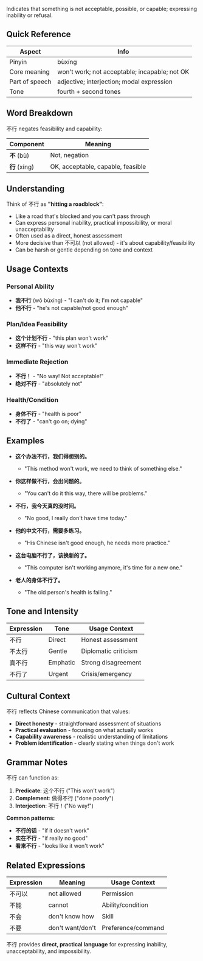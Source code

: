 Indicates that something is not acceptable, possible, or capable; expressing inability or refusal.

## Quick Reference

| Aspect         | Info                                              |
| -------------- | ------------------------------------------------- |
| Pinyin         | bùxíng                                            |
| Core meaning   | won't work; not acceptable; incapable; not OK    |
| Part of speech | adjective; interjection; modal expression        |
| Tone           | fourth + second tones                             |

## Word Breakdown

不行 negates feasibility and capability:

| Component     | Meaning                                        |
| ------------- | ---------------------------------------------- |
| **不** (bù)   | Not, negation                                  |
| **行** (xíng) | OK, acceptable, capable, feasible              |

## Understanding

Think of 不行 as **"hitting a roadblock"**:

- Like a road that's blocked and you can't pass through
- Can express personal inability, practical impossibility, or moral unacceptability
- Often used as a direct, honest assessment
- More decisive than 不可以 (not allowed) - it's about capability/feasibility
- Can be harsh or gentle depending on tone and context

## Usage Contexts

### **Personal Ability**
- **我不行** (wǒ bùxíng) - "I can't do it; I'm not capable"
- **他不行** - "he's not capable/not good enough"

### **Plan/Idea Feasibility**
- **这个计划不行** - "this plan won't work"
- **这样不行** - "this way won't work"

### **Immediate Rejection**
- **不行！** - "No way! Not acceptable!"
- **绝对不行** - "absolutely not"

### **Health/Condition**
- **身体不行** - "health is poor"
- **不行了** - "can't go on; dying"

## Examples

- **这个办法不行，我们得想别的。**
  - "This method won't work, we need to think of something else."

- **你这样做不行，会出问题的。**
  - "You can't do it this way, there will be problems."

- **不行，我今天真的没时间。**
  - "No good, I really don't have time today."

- **他的中文不行，需要多练习。**
  - "His Chinese isn't good enough, he needs more practice."

- **这台电脑不行了，该换新的了。**
  - "This computer isn't working anymore, it's time for a new one."

- **老人的身体不行了。**
  - "The old person's health is failing."

## Tone and Intensity

| Expression | Tone      | Usage Context           |
| ---------- | --------- | ----------------------- |
| 不行       | Direct    | Honest assessment       |
| 不太行     | Gentle    | Diplomatic criticism    |
| 真不行     | Emphatic  | Strong disagreement     |
| 不行了     | Urgent    | Crisis/emergency        |

## Cultural Context

不行 reflects Chinese communication that values:

- **Direct honesty** - straightforward assessment of situations
- **Practical evaluation** - focusing on what actually works
- **Capability awareness** - realistic understanding of limitations
- **Problem identification** - clearly stating when things don't work

## Grammar Notes

不行 can function as:

1. **Predicate**: 这个不行 ("This won't work")
2. **Complement**: 做得不行 ("done poorly")
3. **Interjection**: 不行！("No way!")

**Common patterns:**
- **不行的话** - "if it doesn't work"
- **实在不行** - "if really no good"
- **看来不行** - "looks like it won't work"

## Related Expressions

| Expression | Meaning               | Usage Context      |
| ---------- | --------------------- | ------------------ |
| 不可以     | not allowed           | Permission         |
| 不能       | cannot                | Ability/condition  |
| 不会       | don't know how        | Skill              |
| 不要       | don't want/don't      | Preference/command |

不行 provides **direct, practical language** for expressing inability, unacceptability, and impossibility.

